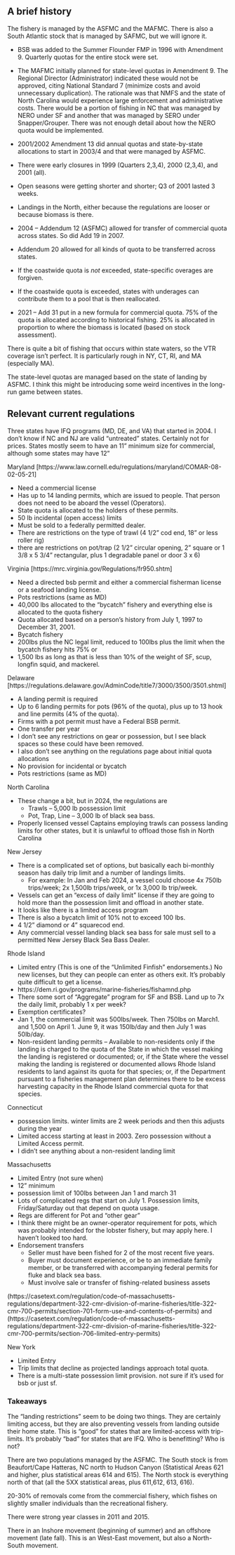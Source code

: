## A brief history

The fishery is managed by the ASFMC and the MAFMC.  There is also a South Atlantic stock that is managed by SAFMC, but we will ignore it.

* BSB was added to the Summer Flounder FMP in 1996 with Amendment 9.  Quarterly quotas for the entire stock were set.
* The MAFMC initially planned for state-level quotas in Amendment 9.  The Regional Director (Administrator) indicated these would not be approved, citing National Standard 7 (minimize costs and avoid unnecessary duplication). The rationale was that NMFS and the state of North Carolina would experience large enforcement and administrative costs. There would be a portion of fishing in NC that was managed by NERO under SF and another that was managed by SERO under Snapper/Grouper.  There was not enough detail about how the NERO quota would be implemented.
* 2001/2002 Amendment 13 did annual quotas and state-by-state allocations to start in 2003/4 and that were managed by ASFMC.
* There were early closures in 1999 (Quarters 2,3,4), 2000 (2,3,4), and 2001 (all).
* Open seasons were getting shorter and shorter; Q3 of 2001 lasted 3 weeks.
* Landings in the North, either because the regulations are looser or because biomass is there.

* 2004 -- Addendum 12 (ASFMC) allowed for transfer of commercial quota across states.  So did Add 19 in 2007.
* Addendum 20 allowed for all kinds of quota to be transferred across states.

* If the coastwide quota is *not* exceeded, state-specific overages are forgiven.
* If the coastwide quota is exceeded, states with underages can contribute them to a pool that is then reallocated.

* 2021 -- Add 31 put in a new formula for commercial quota.  75% of the quota is allocated according to historical fishing. 25% is allocated in proportion to where the biomass is located (based on stock assessment).

There is quite a bit of fishing that occurs within state waters, so the VTR coverage isn't perfect.  It is particularly rough in NY, CT, RI, and MA (especially MA).

The state-level quotas are managed based on the state of landing by ASFMC.  I think this might be introducing some weird incentives in the long-run game between states.


## Relevant current regulations

Three states have IFQ programs (MD, DE, and VA) that started in 2004. I don't know if NC and NJ are valid "untreated" states.  Certainly not for prices.  States mostly seem to have an 11" minimum size for commercial, although some states may have 12"

Maryland [https://www.law.cornell.edu/regulations/maryland/COMAR-08-02-05-21]

* Need a commercial license
* Has up to 14 landing permits, which are issued to people. That person does not need to be aboard the vessel (Operators).
* State quota is allocated to the holders of these permits.
* 50 lb incidental (open access) limits 
* Must be sold to a federally permitted dealer.
* There are restrictions on the type of trawl (4 1/2" cod end, 18" or less roller rig)
* there are restrictions on pot/trap (2 1/2" circular opening, 2" square or 1 3/8 x 5 3/4" rectangular, plus 1 degradable panel or door 3 x 6)
  
Virginia [https://mrc.virginia.gov/Regulations/fr950.shtm]

  * Need a directed bsb permit and either a commercial fisherman license or a seafood landing license.
  * Pots restrictions (same as MD)
  * 40,000 lbs allocated to the "bycatch" fishery and everything else is allocated to the quota fishery
  * Quota allocated based on a person's history from July 1, 1997 to December 31, 2001.
  * Bycatch fishery
  * 200lbs plus the NC legal limit, reduced to 100lbs plus the limit when the bycatch fishery hits 75% or
  * 1,500 lbs as long as that is less than 10% of the weight of SF, scup, longfin squid, and mackerel.
  

Delaware [https://regulations.delaware.gov/AdminCode/title7/3000/3500/3501.shtml]

  * A landing permit is required
  * Up to 6 landing permits for pots (96% of the quota), plus up to 13 hook and line permits (4% of the quota).
  * Firms with a pot permit must have a Federal BSB permit. 
  * One transfer per year
  * I don't see any restrictions on gear or possession, but I see black spaces so these could have been removed.
  * I also don't see anything on the regulations page about initial quota allocations
  * No provision for incidental or bycatch 
  * Pots restrictions (same as MD)


North Carolina

  * These change a bit, but in 2024, the regulations are 
    * Trawls -- 5,000 lb possession limit
    * Pot, Trap, Line -- 3,000 lb of black sea bass.
  * Properly licensed vessel Captains employing trawls can possess landing limits for other states, but it is unlawful to offload those fish in North Carolina

New Jersey

  * There is a complicated set of options, but basically each bi-monthly season has daily trip limit and a number of landings limits.
      * For example: In Jan and Feb 2024, a vessel could choose 4x 750lb trips/week; 2x 1,500lb trips/week, or 1x 3,000 lb trip/week.
  * Vessels can get an "excess of daily limit" license if they are going to hold more than the possession limit and offload in another state.
  * It looks like there is a limited access program
  * There is also a bycatch limit of 10% not to exceed 100 lbs. 
  * 4 1/2" diamond or 4" squarecod end.
  * Any commercial vessel landing black sea bass for sale must sell to a permitted New Jersey Black Sea Bass Dealer.


Rhode Island

  * Limited entry (This is one of the "Unlimited Finfish" endorsements.)  No new licenses, but they can people can enter as others exit. It's probably quite difficult to get a license.
  * https://dem.ri.gov/programs/marine-fisheries/fishamnd.php
  * There some sort of "Aggregate" program for SF and BSB.  Land up to 7x the daily limit, probably 1 x per week?
  * Exemption certificates?
  * Jan 1, the commercial limit was 500lbs/week. Then 750lbs on March1. and 1,500 on April 1. June 9, it was 150lb/day and then July 1 was 50lb/day.
  * Non-resident landing permits -- Available to non-residents only if the landing is charged to the quota of the State in which the vessel making the landing is registered or documented; or, if the State where the vessel making the landing is registered or documented allows Rhode Island residents to land against its quota for that species; or, if the Department pursuant to a fisheries management plan determines there to be excess harvesting capacity in the Rhode Island commercial quota for that species.

Connecticut
  
  * possession limits. winter limits are 2 week periods and then this adjusts during the year
  * Limited access starting at least in 2003.  Zero possession without a Limited Access permit.
  * I didn't see anything about a non-resident landing limit

Massachusetts

  * Limited Entry (not sure when)
  * 12" minimum
  * possession limit of 100lbs between Jan 1 and march 31
  * Lots of complicated regs that start on July 1. Possession limits, Friday/Saturday out that depend on quota usage.
  * Regs are different for Pot and "other gear"
  * I think there might be an owner-operator requirement for pots, which was probably intended for the lobster fishery, but may apply here. I haven't looked too hard.
  * Endorsement transfers 
    * Seller  must have been fished for 2 of the most recent five years.  
    * Buyer must document experience, or be to an immediate family member, or be transferred with accompanying federal permits for fluke and black sea bass.
    * Must involve sale or transfer of fishing-related business assets
  
(https://casetext.com/regulation/code-of-massachusetts-regulations/department-322-cmr-division-of-marine-fisheries/title-322-cmr-700-permits/section-701-form-use-and-contents-of-permits)
and (https://casetext.com/regulation/code-of-massachusetts-regulations/department-322-cmr-division-of-marine-fisheries/title-322-cmr-700-permits/section-706-limited-entry-permits)
  
New York

  * Limited Entry
  * Trip limits that decline as projected landings approach total quota.
  * There is a multi-state possession limit provision. not sure if it's used for bsb or just sf.
  
  
### Takeaways

The "landing restrictions" seem to be doing two things. They are certainly limiting access, but they are also preventing vessels from landing outside their home state.  This is "good" for states that are limited-access with trip-limits. It's probably "bad" for states that are IFQ.  Who is benefitting? Who is not? 

There are two populations managed by the ASFMC. The South stock is from Beaufort/Cape Hatteras, NC north to Hudson Canyon (Statistical Areas 621 and higher, plus statistical areas 614 and 615). The North stock is everything north of that (all the 5XX statistical areas, plus 611,612, 613, 616). 

20-30% of removals come from the commercial fishery, which fishes on slightly smaller individuals than the recreational fishery. 

There were strong year classes in 2011 and 2015.

There in an Inshore movement (beginning of summer) and an offshore movement (late fall). This is an West-East movement, but also a North-South movement.


